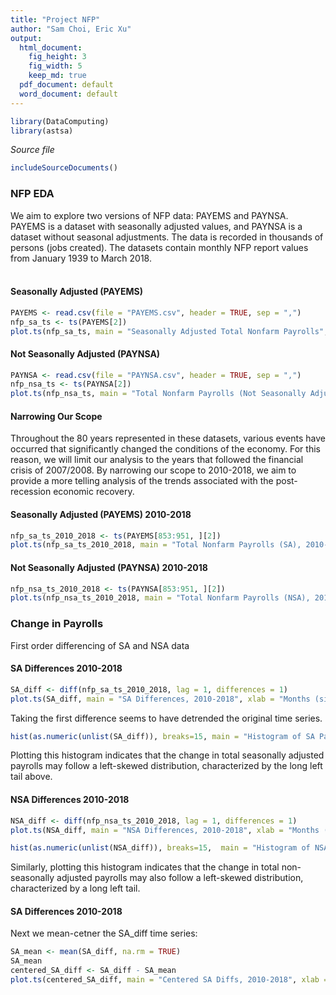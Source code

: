 ```yaml
---
title: "Project NFP"
author: "Sam Choi, Eric Xu"
output:
  html_document:
    fig_height: 3
    fig_width: 5
    keep_md: true
  pdf_document: default
  word_document: default
---
```

<!-- Don't edit in between this line and the one below -->
```r
library(DataComputing)
library(astsa)
```
*Source file* 
```r
includeSourceDocuments()
```

### NFP EDA
We aim to explore two versions of NFP data: PAYEMS and PAYNSA. PAYEMS is a dataset with seasonally adjusted values, and PAYNSA is a dataset without seasonal adjustments. The data is recorded in thousands of persons (jobs created). The datasets contain monthly NFP report values from January 1939 to March 2018.  
<br>


#### Seasonally Adjusted (PAYEMS)
```r
PAYEMS <- read.csv(file = "PAYEMS.csv", header = TRUE, sep = ",")
nfp_sa_ts <- ts(PAYEMS[2])
plot.ts(nfp_sa_ts, main = "Seasonally Adjusted Total Nonfarm Payrolls", xlab = "Months (since January 1939)", ylab = "Number of Payrolls")
```


#### Not Seasonally Adjusted (PAYNSA)
```r
PAYNSA <- read.csv(file = "PAYNSA.csv", header = TRUE, sep = ",")
nfp_nsa_ts <- ts(PAYNSA[2])
plot.ts(nfp_nsa_ts, main = "Total Nonfarm Payrolls (Not Seasonally Adjusted)", xlab = "Months (since January 1939)", ylab = "Number of Payrolls")
```


#### Narrowing Our Scope
Throughout the 80 years represented in these datasets, various events have occurred that significantly changed the conditions of the economy. For this reason, we will limit our analysis to the years that followed the financial crisis of 2007/2008. By narrowing our scope to 2010-2018, we aim to provide a more telling analysis of the trends associated with the post-recession economic recovery.

#### Seasonally Adjusted (PAYEMS) 2010-2018
```r
nfp_sa_ts_2010_2018 <- ts(PAYEMS[853:951, ][2])
plot.ts(nfp_sa_ts_2010_2018, main = "Total Nonfarm Payrolls (SA), 2010-2018", xlab = "Months (since January 2010)", ylab = "Number of Payrolls")
```

#### Not Seasonally Adjusted (PAYNSA) 2010-2018
```r
nfp_nsa_ts_2010_2018 <- ts(PAYNSA[853:951, ][2])
plot.ts(nfp_nsa_ts_2010_2018, main = "Total Nonfarm Payrolls (NSA), 2010-2018", xlab = "Months (since January 2010)", ylab = "Number of Payrolls")
```


### Change in Payrolls
First order differencing of SA and NSA data

#### SA Differences 2010-2018
```r
SA_diff <- diff(nfp_sa_ts_2010_2018, lag = 1, differences = 1)
plot.ts(SA_diff, main = "SA Differences, 2010-2018", xlab = "Months (since January 2010)", ylab = "Number of Payrolls")
```

Taking the first difference seems to have detrended the original time series.

```r
hist(as.numeric(unlist(SA_diff)), breaks=15, main = "Histogram of SA Payroll changes", xlab = "Number of Payrolls")
```

Plotting this histogram indicates that the change in total seasonally adjusted payrolls may follow a left-skewed distribution, characterized by the long left tail above. 


#### NSA Differences 2010-2018
```r
NSA_diff <- diff(nfp_nsa_ts_2010_2018, lag = 1, differences = 1)
plot.ts(NSA_diff, main = "NSA Differences, 2010-2018", xlab = "Months (since January 2010)", ylab = "Number of Payrolls")
```
```r
hist(as.numeric(unlist(NSA_diff)), breaks=15,  main = "Histogram of NSA Payroll changes", xlab = "Number of Payrolls")
```

Similarly, plotting this histogram indicates that the change in total non-seasonally adjusted payrolls may also follow a left-skewed distribution, characterized by a long left tail. 



#### SA Differences 2010-2018
Next we mean-cetner the SA_diff time series:  

```r
SA_mean <- mean(SA_diff, na.rm = TRUE)
SA_mean
centered_SA_diff <- SA_diff - SA_mean
plot.ts(centered_SA_diff, main = "Centered SA Diffs, 2010-2018", xlab = "Months (since January 2010)", ylab = "Number of Payrolls")
```





